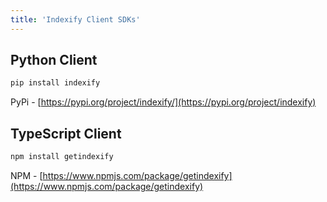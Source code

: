 ```yaml
---
title: 'Indexify Client SDKs'
---
```


## Python Client

```bash
pip install indexify
```

PyPi - [https://pypi.org/project/indexify/](https://pypi.org/project/indexify)

## TypeScript Client

```bash
npm install getindexify
```

NPM - [https://www.npmjs.com/package/getindexify](https://www.npmjs.com/package/getindexify)
